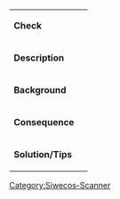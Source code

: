 === <span style="color:#c31622">{{:{{PAGENAME}}/Headline}}<span>===

{| class="wikitable"
|'''Check'''|| {{:{{PAGENAME}}/Negative}}
|-
|'''Description'''||  {{:{{PAGENAME}}/Description}}
|-
|'''Background'''||  {{:{{PAGENAME}}/Background}}
|-
|'''Consequence'''||  {{:{{PAGENAME}}/Consequence}}
|-
|'''Solution/Tips'''||  {{:{{PAGENAME}}/Solution_Tips}}
|}


[[Category:Siwecos-Scanner]]
{{:{{PAGENAME}}/Category}}

